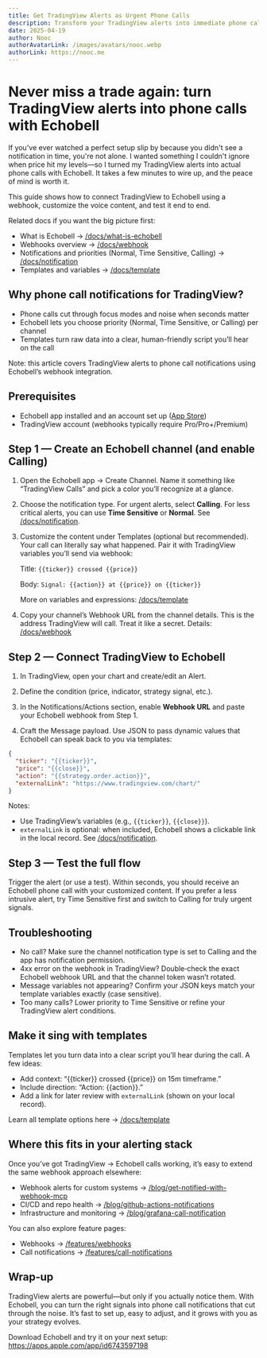 ```yaml
---
title: Get TradingView Alerts as Urgent Phone Calls
description: Transform your TradingView alerts into immediate phone calls with Echobell.
date: 2025-04-19
author: Nooc
authorAvatarLink: /images/avatars/nooc.webp
authorLink: https://nooc.me
---
```


# Never miss a trade again: turn TradingView alerts into phone calls with Echobell

If you've ever watched a perfect setup slip by because you didn't see a notification in time, you're not alone. I wanted something I couldn't ignore when price hit my levels—so I turned my TradingView alerts into actual phone calls with Echobell. It takes a few minutes to wire up, and the peace of mind is worth it.

This guide shows how to connect TradingView to Echobell using a webhook, customize the voice content, and test it end to end.

Related docs if you want the big picture first:

- What is Echobell → [/docs/what-is-echobell](/docs/what-is-echobell)
- Webhooks overview → [/docs/webhook](/docs/webhook)
- Notifications and priorities (Normal, Time Sensitive, Calling) → [/docs/notification](/docs/notification)
- Templates and variables → [/docs/template](/docs/template)

## Why phone call notifications for TradingView?

- Phone calls cut through focus modes and noise when seconds matter
- Echobell lets you choose priority (Normal, Time Sensitive, or Calling) per channel
- Templates turn raw data into a clear, human-friendly script you’ll hear on the call

Note: this article covers TradingView alerts to phone call notifications using Echobell’s webhook integration.

## Prerequisites

- Echobell app installed and an account set up ([App Store](https://apps.apple.com/app/id6743597198))
- TradingView account (webhooks typically require Pro/Pro+/Premium)

## Step 1 — Create an Echobell channel (and enable Calling)

1. Open the Echobell app → Create Channel. Name it something like “TradingView Calls” and pick a color you’ll recognize at a glance.

2. Choose the notification type. For urgent alerts, select **Calling**. For less critical alerts, you can use **Time Sensitive** or **Normal**. See [/docs/notification](/docs/notification).

3. Customize the content under Templates (optional but recommended). Your call can literally say what happened. Pair it with TradingView variables you’ll send via webhook:

   Title: `{{ticker}} crossed {{price}}`

   Body: `Signal: {{action}} at {{price}} on {{ticker}}`

   More on variables and expressions: [/docs/template](/docs/template)

4. Copy your channel’s Webhook URL from the channel details. This is the address TradingView will call. Treat it like a secret. Details: [/docs/webhook](/docs/webhook)

## Step 2 — Connect TradingView to Echobell

1. In TradingView, open your chart and create/edit an Alert.

2. Define the condition (price, indicator, strategy signal, etc.).

3. In the Notifications/Actions section, enable **Webhook URL** and paste your Echobell webhook from Step 1.

4. Craft the Message payload. Use JSON to pass dynamic values that Echobell can speak back to you via templates:

```json
{
  "ticker": "{{ticker}}",
  "price": "{{close}}",
  "action": "{{strategy.order.action}}",
  "externalLink": "https://www.tradingview.com/chart/"
}
```

Notes:

- Use TradingView’s variables (e.g., `{{ticker}}`, `{{close}}`).
- `externalLink` is optional: when included, Echobell shows a clickable link in the local record. See [/docs/notification](/docs/notification).

## Step 3 — Test the full flow

Trigger the alert (or use a test). Within seconds, you should receive an Echobell phone call with your customized content. If you prefer a less intrusive alert, try Time Sensitive first and switch to Calling for truly urgent signals.

## Troubleshooting

- No call? Make sure the channel notification type is set to Calling and the app has notification permission.
- 4xx error on the webhook in TradingView? Double‑check the exact Echobell webhook URL and that the channel token wasn’t rotated.
- Message variables not appearing? Confirm your JSON keys match your template variables exactly (case sensitive).
- Too many calls? Lower priority to Time Sensitive or refine your TradingView alert conditions.

## Make it sing with templates

Templates let you turn data into a clear script you’ll hear during the call. A few ideas:

- Add context: “{{ticker}} crossed {{price}} on 15m timeframe.”
- Include direction: “Action: {{action}}.”
- Add a link for later review with `externalLink` (shown on your local record).

Learn all template options here → [/docs/template](/docs/template)

## Where this fits in your alerting stack

Once you’ve got TradingView → Echobell calls working, it’s easy to extend the same webhook approach elsewhere:

- Webhook alerts for custom systems → [/blog/get-notified-with-webhook-mcp](/blog/get-notified-with-webhook-mcp)
- CI/CD and repo health → [/blog/github-actions-notifications](/blog/github-actions-notifications)
- Infrastructure and monitoring → [/blog/grafana-call-notification](/blog/grafana-call-notification)

You can also explore feature pages:

- Webhooks → [/features/webhooks](/features/webhooks)
- Call notifications → [/features/call-notifications](/features/call-notifications)

## Wrap‑up

TradingView alerts are powerful—but only if you actually notice them. With Echobell, you can turn the right signals into phone call notifications that cut through the noise. It’s fast to set up, easy to adjust, and it grows with you as your strategy evolves.

Download Echobell and try it on your next setup: https://apps.apple.com/app/id6743597198
